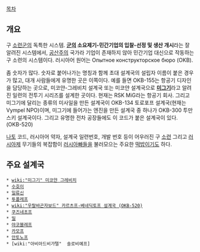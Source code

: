 [[목차]]
== 개요 ==
구 [[소련군]]의 독특한 시스템. '''[[군]]의 소요제기-민간기업의 입찰-선정 및 생산 개시'''라는 잘 알려진 시스템에서, [[공산주의]] 국가라 기업이 존재하지 않아 민간기업 대신으로 작동하는 구 소련의 시스템이다. 러시아어 원어는 Опытное конструкторское бюро (OKB). 

좀 숫자가 많다. 숫자로 붙어나가는 명칭과 함께 초대 설계국의 설립자 이름이 붙은 경우가 많고, 대개 사람들에게 유명한 곳은 이쪽이다. 예를 들면 OKB-155는 항공기 디자인을 담당하는 곳으로, 미코얀-그레비치 설계국 또는 미코얀 설계국으로 '''[[미그기]]'''라고 알려진 일련의 전투기 시리즈를 설계한 곳이다. 현재는 RSK MiG라는 항공기 회사. 그리고 미그기에 달리는 종류의 미사일을 만든 설계국이 OKB-134 토로포프 설계국(현재는 Vympel NPO)이며, 미그기에 들어가는 엔진을 만든 설계국 중 하나가 OKB-300 투만스키 설계국이다.
그리고 유명한 전차 공장들에도 이 코드가 붙은 설계국이 있다. (OKB-520) 

[[나토]] 코드, 러시아어 약자, 설계국 일련번호, 개발 번호 등이 어우러진 구 [[소련]] 그리고 [[러시아]]제 무기들의 복잡함이 [[러시아빠]]들을 불러모으는 주요한 [[떡밥]]이기도 하다.

== 주요 설계국 ==
 * [[wiki:"미그기" 미코얀 그레비치]]
 * [[수호이]]
 * [[일류신]]
 * [[투폴레프]]
 * [[wiki:"우랄바곤자보드" 카르츠프-베네딕토프 설계국 (OKB-520)]]
 * [[쿠즈네초프]]
 * [[밀]]
 * [[야코블레프]]
 * [[카모프]]
 * [[안토노프]]
 * [wiki:"아비아드비가텔"  솔로비예프]
